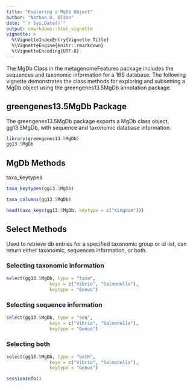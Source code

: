 ```yaml
---
title: "Exploring a MgDb Object"
author: "Nathan D. Olson"
date: "`r Sys.Date()`"
output: rmarkdown::html_vignette
vignette: >
  %\VignetteIndexEntry{Vignette Title}
  %\VignetteEngine{knitr::rmarkdown}
  %\VignetteEncoding{UTF-8}
---
```


The MgDb Class in the metagenomeFeatures package includes the sequences and taxonomic information for a 16S database.  The following vignette demonstrates the class methods for exploring and subsetting a MgDb object using the greengenes13.5MgDb annotation package. 

## greengenes13.5MgDb Package
The greengenes13.5MgDb package exports a MgDb class object, gg13.5MgDb, with sequence and taxonomic database information.

```r
library(greengenes13.5MgDb)
gg13.5MgDb
```


## MgDb Methods
taxa_keytypes
```r
taxa_keytypes(gg13.5MgDb)
```


```r
taxa_columns(gg13.5MgDb)
```

```r
head(taxa_keys(gg13.5MgDb, keytype = c("Kingdom")))
```


## Select Methods
Used to retrieve db entries for a specified taxanomic group or id list, can return either taxonomic, sequences information, or both. 

### Selecting taxonomic information
```r
select(gg13.5MgDb, type = "taxa",
                keys = c("Vibrio", "Salmonella"),
                keytype = "Genus")
```

### Selecting sequence information
```r
select(gg13.5MgDb, type = "seq",
                keys = c("Vibrio", "Salmonella"),
                keytype = "Genus")
```



### Selecting both
```r
select(gg13.5MgDb, type = "both",
                keys = c("Vibrio", "Salmonella"),
                keytype = "Genus")
```


```r
sessionInfo()
```

